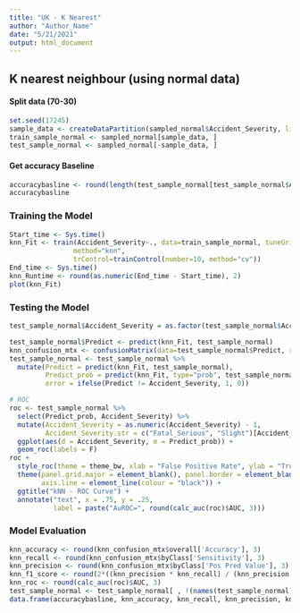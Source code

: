 ---
title: "UK - K Nearest"
author: "Author_Name"
date: "5/21/2021"
output: html_document
---

## K nearest neighbour (using normal data)
#### Split data (70-30)
```{r}

set.seed(17245)
sample_data <- createDataPartition(sampled_normal$Accident_Severity, list=F, p=0.7) 
train_sample_normal <- sampled_normal[sample_data, ]
test_sample_normal <- sampled_normal[-sample_data, ]
```

#### Get accuracy Baseline
```{r}

accuracybasline <- round(length(test_sample_normal[test_sample_normal$Accident_Severity == 'Slight', ]$Accident_Severity)/length(test_sample_normal$Accident_Severity), 3)
accuracybasline
```

### Training the Model
```{r}
Start_time <- Sys.time()
knn_Fit <- train(Accident_Severity~., data=train_sample_normal, tuneGrid=expand.grid(k=25:50), metric="Accuracy",
                method="knn",
                trControl=trainControl(number=10, method="cv"))
End_time <- Sys.time()
knn_Runtime <- round(as.numeric(End_time - Start_time), 2)
plot(knn_Fit)

```

### Testing the Model
```{r}

test_sample_normal$Accident_Severity = as.factor(test_sample_normal$Accident_Severity)

test_sample_normal$Predict <- predict(knn_Fit, test_sample_normal)
knn_confusion_mtx <- confusionMatrix(data=test_sample_normal$Predict, reference=test_sample_normal$Accident_Severity)
test_sample_normal <- test_sample_normal %>%
  mutate(Predict = predict(knn_Fit, test_sample_normal),
         Predict_prob = predict(knn_Fit, type="prob", test_sample_normal)[,2],
         error = ifelse(Predict != Accident_Severity, 1, 0))

# ROC
roc <- test_sample_normal %>%
  select(Predict_prob, Accident_Severity) %>%
  mutate(Accident_Severity = as.numeric(Accident_Severity) - 1,
         Accident_Severity.str = c("Fatal_Serious", "Slight")[Accident_Severity + 1]) %>%
  ggplot(aes(d = Accident_Severity, m = Predict_prob)) +
  geom_roc(labels = F)
roc +
  style_roc(theme = theme_bw, xlab = "False Positive Rate", ylab = "True Positive Rate") +
  theme(panel.grid.major = element_blank(), panel.border = element_blank(),
        axis.line = element_line(colour = "black")) +
  ggtitle("kNN - ROC Curve") +
  annotate("text", x = .75, y = .25,
           label = paste("AuROC=", round(calc_auc(roc)$AUC, 3)))

```

### Model Evaluation
```{r}
knn_accuracy <- round(knn_confusion_mtx$overall['Accuracy'], 3)
knn_recall <- round(knn_confusion_mtx$byClass['Sensitivity'], 3)
knn_precision <- round(knn_confusion_mtx$byClass['Pos Pred Value'], 3)
knn_f1_score <- round(2*((knn_precision * knn_recall) / (knn_precision + knn_recall)), 3)
knn_roc <- round(calc_auc(roc)$AUC, 3)
test_sample_normal <- test_sample_normal[ , !(names(test_sample_normal) %in% c('Predict', 'Predict_prob', 'error'))]
data.frame(accuracybasline, knn_accuracy, knn_recall, knn_precision, knn_f1_score, knn_roc)
```
